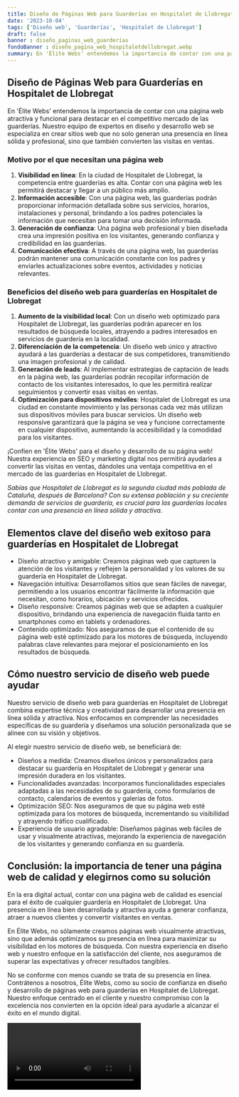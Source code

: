 ```yaml
---
title: Diseño de Páginas Web para Guarderías en Hospitalet de Llobregat
date: '2023-10-04'
tags: ['Diseño web', 'Guarderías', 'Hospitalet de Llobregat']
draft: false
banner : diseño_paginas_web_guarderías
fondoBanner : diseño_pagina_web_hospitaletdellobregat.webp
summary: En 'Élite Webs' entendemos la importancia de contar con una página web atractiva y funcional para destacar en el competitivo mercado de las guarderías. Nuestro equipo de expertos en diseño y desarrollo web se especializa en crear sitios web que no solo generan una presencia en línea sólida y profesional, sino que también convierten las visitas en ventas.
---
```


## Diseño de Páginas Web para Guarderías en Hospitalet de Llobregat

En 'Élite Webs' entendemos la importancia de contar con una página web atractiva y funcional para destacar en el competitivo mercado de las guarderías. Nuestro equipo de expertos en diseño y desarrollo web se especializa en crear sitios web que no solo generan una presencia en línea sólida y profesional, sino que también convierten las visitas en ventas.

### Motivo por el que necesitan una página web

1. **Visibilidad en línea**: En la ciudad de Hospitalet de Llobregat, la competencia entre guarderías es alta. Contar con una página web les permitirá destacar y llegar a un público más amplio.
2. **Información accesible**: Con una página web, las guarderías podrán proporcionar información detallada sobre sus servicios, horarios, instalaciones y personal, brindando a los padres potenciales la información que necesitan para tomar una decisión informada.
3. **Generación de confianza**: Una página web profesional y bien diseñada crea una impresión positiva en los visitantes, generando confianza y credibilidad en las guarderías.
4. **Comunicación efectiva**: A través de una página web, las guarderías podrán mantener una comunicación constante con los padres y enviarles actualizaciones sobre eventos, actividades y noticias relevantes.

### Beneficios del diseño web para guarderías en Hospitalet de Llobregat

1. **Aumento de la visibilidad local**: Con un diseño web optimizado para Hospitalet de Llobregat, las guarderías podrán aparecer en los resultados de búsqueda locales, atrayendo a padres interesados en servicios de guardería en la localidad.
2. **Diferenciación de la competencia**: Un diseño web único y atractivo ayudará a las guarderías a destacar de sus competidores, transmitiendo una imagen profesional y de calidad.
3. **Generación de leads**: Al implementar estrategias de captación de leads en la página web, las guarderías podrán recopilar información de contacto de los visitantes interesados, lo que les permitirá realizar seguimientos y convertir esas visitas en ventas.
4. **Optimización para dispositivos móviles**: Hospitalet de Llobregat es una ciudad en constante movimiento y las personas cada vez más utilizan sus dispositivos móviles para buscar servicios. Un diseño web responsive garantizará que la página se vea y funcione correctamente en cualquier dispositivo, aumentando la accesibilidad y la comodidad para los visitantes.

¡Confíen en 'Élite Webs' para el diseño y desarrollo de su página web! Nuestra experiencia en SEO y marketing digital nos permitirá ayudarles a convertir las visitas en ventas, dándoles una ventaja competitiva en el mercado de las guarderías en Hospitalet de Llobregat.

*Sabías que Hospitalet de Llobregat es la segunda ciudad más poblada de Cataluña, después de Barcelona? Con su extensa población y su creciente demanda de servicios de guardería, es crucial para las guarderías locales contar con una presencia en línea sólida y atractiva.*

<GifSeo />

<Cta />

## Elementos clave del diseño web exitoso para guarderías en Hospitalet de Llobregat

- Diseño atractivo y amigable: Creamos páginas web que capturen la atención de los visitantes y reflejen la personalidad y los valores de su guardería en Hospitalet de Llobregat.
- Navegación intuitiva: Desarrollamos sitios que sean fáciles de navegar, permitiendo a los usuarios encontrar fácilmente la información que necesitan, como horarios, ubicación y servicios ofrecidos.
- Diseño responsive: Creamos páginas web que se adapten a cualquier dispositivo, brindando una experiencia de navegación fluida tanto en smartphones como en tablets y ordenadores.
- Contenido optimizado: Nos aseguramos de que el contenido de su página web esté optimizado para los motores de búsqueda, incluyendo palabras clave relevantes para mejorar el posicionamiento en los resultados de búsqueda.

## Cómo nuestro servicio de diseño web puede ayudar

Nuestro servicio de diseño web para guarderías en Hospitalet de Llobregat combina expertise técnica y creatividad para desarrollar una presencia en línea sólida y atractiva. Nos enfocamos en comprender las necesidades específicas de su guardería y diseñamos una solución personalizada que se alinee con su visión y objetivos.

Al elegir nuestro servicio de diseño web, se beneficiará de:

- Diseños a medida: Creamos diseños únicos y personalizados para destacar su guardería en Hospitalet de Llobregat y generar una impresión duradera en los visitantes.
- Funcionalidades avanzadas: Incorporamos funcionalidades especiales adaptadas a las necesidades de su guardería, como formularios de contacto, calendarios de eventos y galerías de fotos.
- Optimización SEO: Nos aseguramos de que su página web esté optimizada para los motores de búsqueda, incrementando su visibilidad y atrayendo tráfico cualificado.
- Experiencia de usuario agradable: Diseñamos páginas web fáciles de usar y visualmente atractivas, mejorando la experiencia de navegación de los visitantes y generando confianza en su guardería.

## Conclusión: la importancia de tener una página web de calidad y elegirnos como su solución

En la era digital actual, contar con una página web de calidad es esencial para el éxito de cualquier guardería en Hospitalet de Llobregat. Una presencia en línea bien desarrollada y atractiva ayuda a generar confianza, atraer a nuevos clientes y convertir visitantes en ventas.

En Élite Webs, no sólamente creamos páginas web visualmente atractivas, sino que además optimizamos su presencia en línea para maximizar su visibilidad en los motores de búsqueda. Con nuestra experiencia en diseño web y nuestro enfoque en la satisfacción del cliente, nos aseguramos de superar las expectativas y ofrecer resultados tangibles.

No se conforme con menos cuando se trata de su presencia en línea. Contrátenos a nosotros, Élite Webs, como su socio de confianza en diseño y desarrollo de páginas web para guarderías en Hospitalet de Llobregat. Nuestro enfoque centrado en el cliente y nuestro compromiso con la excelencia nos convierten en la opción ideal para ayudarle a alcanzar el éxito en el mundo digital.

<Video />

<CtaBot job='Guarderías' city='Hospitalet de Llobregat'/>

<Gmaps query='Hospitalet de Llobregat+españa+maps' />